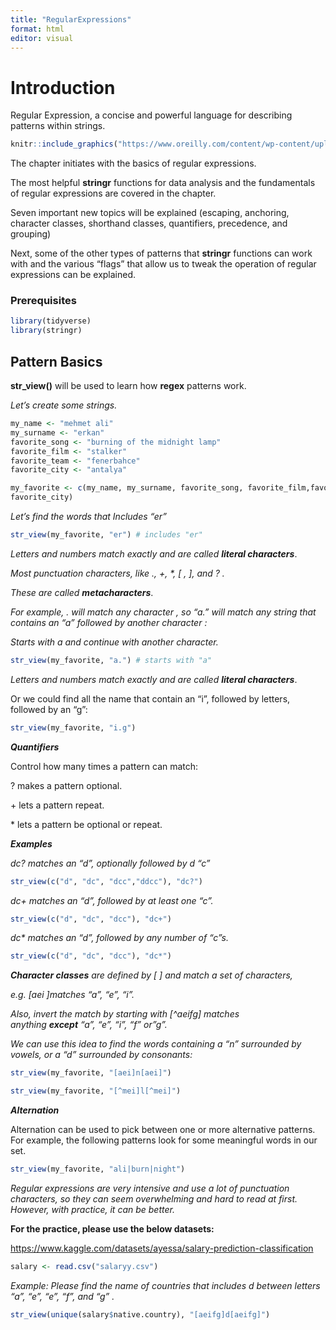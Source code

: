 ```yaml
---
title: "RegularExpressions"
format: html
editor: visual
---
```


# Introduction

Regular Expression, a concise and powerful language for describing patterns within strings.

```r
knitr::include_graphics("https://www.oreilly.com/content/wp-content/uploads/sites/2/2019/06/email-regex_crop-ae942dc427c8cebd3a83c52d17389123.jpg")
```

The chapter initiates with the basics of regular expressions.

The most helpful **stringr** functions for data analysis and the fundamentals of regular expressions are covered in the chapter.

Seven important new topics will be explained (escaping, anchoring, character classes, shorthand classes, quantifiers, precedence, and grouping)

Next, some of the other types of patterns that **stringr** functions can work with and the various "flags" that allow us to tweak the operation of regular expressions can be explained.

### Prerequisites

```r
library(tidyverse)
library(stringr)
```

## Pattern Basics

**str_view()** will be used to learn how **regex** patterns work.

*Let's create some strings.*

```r
my_name <- "mehmet ali"
my_surname <- "erkan"
favorite_song <- "burning of the midnight lamp"
favorite_film <- "stalker"
favorite_team <- "fenerbahce"
favorite_city <- "antalya"

my_favorite <- c(my_name, my_surname, favorite_song, favorite_film,favorite_team,
favorite_city)
```

*Let's find the words that Includes "er"*

```r
str_view(my_favorite, "er") # includes "er"
```

*Letters and numbers match exactly and are called **literal characters***.

*Most punctuation characters, like ., +, \*, [ , ], and ? .*

*These are called **metacharacters***.

*For example, . will match any character , so "a." will match any string that contains an "a" followed by another character :*

*Starts with a and continue with another character.*

```r
str_view(my_favorite, "a.") # starts with "a"
```

*Letters and numbers match exactly and are called **literal characters***.

Or we could find all the name that contain an "i", followed by letters, followed by an "g":

```r
str_view(my_favorite, "i.g")
```

***Quantifiers***

Control how many times a pattern can match:

? makes a pattern optional.

\+ lets a pattern repeat.

\* lets a pattern be optional or repeat.

***Examples***

*dc? matches an "d", optionally followed by d "c"*

```r
str_view(c("d", "dc", "dcc","ddcc"), "dc?")
```

*dc+ matches an "d", followed by at least one "c".*

```r
str_view(c("d", "dc", "dcc"), "dc+")
```

*dc\* matches an "d", followed by any number of "c"s.*

```r
str_view(c("d", "dc", "dcc"), "dc*")
```

***Character classes** are defined by [ ] and match a set of characters,*

*e.g. [aei ]matches "a", "e", "i".*

*Also, invert the match by starting with [\^aeifg] matches anything **except** "a", "e", "i", "f" or"g".*

*We can use this idea to find the words containing a "n" surrounded by vowels, or a "d" surrounded by consonants:*

```r
str_view(my_favorite, "[aei]n[aei]")
```

```r
str_view(my_favorite, "[^mei]l[^mei]")
```

***Alternation***

Alternation can be used to pick between one or more alternative patterns. For example, the following patterns look for some meaningful words in our set.

```r
str_view(my_favorite, "ali|burn|night")
```

*Regular expressions are very intensive and use a lot of punctuation characters, so they can seem overwhelming and hard to read at first. However, with practice, it can be better.*

**For the practice, please use the below datasets:**

<https://www.kaggle.com/datasets/ayessa/salary-prediction-classification>

```r
salary <- read.csv("salaryy.csv")
```

*Example: Please find the name of countries that includes d between letters "a", "e", "e", "f", and "g" .*

```r
str_view(unique(salary$native.country), "[aeifg]d[aeifg]")
```

